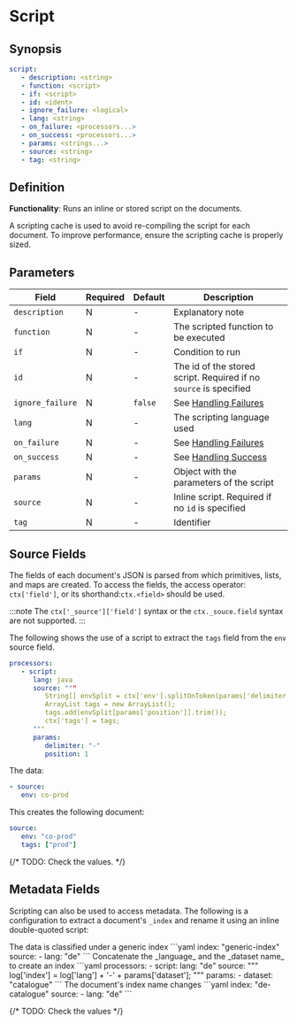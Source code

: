 # Script

## Synopsis

```yaml
script:
   - description: <string>
   - function: <script>
   - if: <script>
   - id: <ident>
   - ignore_failure: <logical>
   - lang: <string>
   - on_failure: <processors...>
   - on_success: <processors...>
   - params: <strings...>
   - source: <string>
   - tag: <string>
```

## Definition

**Functionality**: Runs an inline or stored script on the documents.

A scripting cache is used to avoid re-compiling the script for each document. To improve performance, ensure the scripting cache is properly sized.

## Parameters

|Field|Required|Default|Description|
|---|---|---|---|
|`description`|N|-|Explanatory note|
|`function`|N|-|The scripted function to be executed|
|`if`|N|-|Condition to run|
|`id`|N|-|The id of the stored script. Required if no `source` is specified|
|`ignore_failure`|N|`false`|See [Handling Failures](../handling-failures.mdx)|
|`lang`|N|-|The scripting language used|
|`on_failure`|N|-|See [Handling Failures](../handling-failures.mdx)|
|`on_success`|N|-|See [Handling Success](../handling-success.mdx)|
|`params`|N|-|Object with the parameters of the script|
|`source`|N|-|Inline script. Required if no `id` is specified|
|`tag`|N|-|Identifier|

## Source Fields

The fields of each document's JSON is parsed from which primitives, lists, and maps are created. To access the fields, the access operator: `ctx['field']`, or its shorthand:`ctx.<field>` should be used.

:::note
The `ctx['_source']['field']` syntax or the `ctx._souce.field` syntax are not supported.
:::

The following shows the use of a script to extract the `tags` field from the `env` source field.

```yaml
processors:
   - script:
      lang: java
      source: """
         String[] envSplit = ctx['env'].splitOnToken(params['delimiter']);
         ArrayList tags = new ArrayList();
         tags.add(envSplit[params['position']].trim());
         ctx['tags'] = tags;
      """
      params:
         delimiter: "-"
         position: 1
```

The data:

```yaml
- source:
   env: co-prod
```

This creates the following document:

```yaml
source:
   env: "co-prod"
   tags: ["prod"]
```

{/* TODO: Check the values. */}

## Metadata Fields

Scripting can also be used to access metadata. The following is a configuration to extract a document's `_index` and rename it using an inline double-quoted script:

<Example>
   <Description>
      The data is classified under a generic index
   </Description>
   <SampleCode>
      ```yaml
      index: "generic-index"
      source:
         - lang: "de"
      ```
   </SampleCode>

   <Description>
      Concatenate the _language_ and the _dataset name_ to create an index
   </Description>
   <SampleCode>
   ```yaml
   processors:
         - script:
            lang: "de"
            source: """
               log['index'] = log['lang'] + '-' + params['dataset'];
            """
            params:
               - dataset: "catalogue"
   ```
   </SampleCode>

   <Description>
      The document's index name changes
   </Description>
   <SampleCode>
   ```yaml
   index: "de-catalogue"
   source:
      - lang: "de"
   ```
   </SampleCode>
</Example>

{/* TODO: Check the values */}
